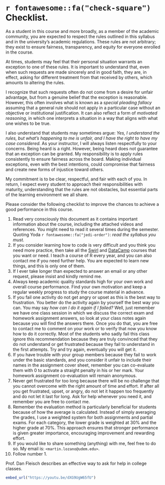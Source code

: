 # `r fontawesome::fa("check-square")` Checklist.

As a student in this course and more broadly, as a member of the academic community, you are expected to respect the rules outlined in this syllabus and in the university’s academic regulations. These rules are not arbitrary; they exist to ensure fairness, transparency, and equity for everyone enrolled in the course.

At times, students may feel that their personal situation warrants an exception to one of these rules. It is important to understand that, even when such requests are made sincerely and in good faith, they are, in effect, asking for different treatment from that received by others, which amounts to altering the rules.

I recognize that such requests often do not come from a desire for unfair advantage, but from a genuine belief that the exception is reasonable. However, this often involves what is known as a *special pleading fallacy* assuming that a general rule should not apply in a particular case without an objective or institutional justification. It can also reflect a form of *motivated reasoning*, in which one interprets a situation in a way that aligns with what one wishes to be true.

I also understand that students may sometimes argue: *Yes, I understand the rules, but what’s happening to me is unfair, and I have the right to have my case considered.* As your instructor, I will always listen respectfully to your concerns. Being heard is a right. However, being heard does not guarantee that an exception can be granted. My responsibility is to apply rules consistently to ensure fairness across the board. Making individual exceptions, even with the best intentions, could compromise that fairness and create new forms of injustice toward others.

My commitment is to be clear, respectful, and fair with each of you. In return, I expect every student to approach their responsibilities with maturity, understanding that the rules are not obstacles, but essential parts of the learning environment we all share.

Please consider the following checklist to improve the chances to achieve a good performance in this course.

1.  Read very consciously this document as it contains important information about the course, including the attached videos and references. You might need to read it several times during the semester. Quoting Yoda `r fontawesome::fa("jedi-order")`: *read the syllabus you must.*
1.  If you consider learning how to code is very difficult and you think you need more practice, then take all the [Swirl](https://swirlstats.com/) and [DataCamp](https://www.datacamp.com/) courses that you want or need. I teach a course of R every year, and you can also contact me if you need further help. You are expected to learn new things, and this is only one of them.
1.  If I ever take longer than expected to answer an email or any other request, please insist and kindly remind me.
1.  Always keep academic quality standards high for your own work and overall course performance. Find your own motivation and keep a regular weekly progress to study the course material in advance.
1.  If you fail one activity do not get angry or upset as this is the best way to frustration. You better do the activity again by yourself the best way you can. You may say *how can I do it again if I failed?* Well, just remember we have one class session in which we discuss the correct exam and homework assignment answers, so look at your class notes again because you will find the answers there. Once you do that, you are free to contact me to comment on your work or to verify that now you know how to do it correctly. Most of the students who sadly fail this class ignore this recommendation because they are truly convinced that they do not understand or get frustrated because they fail to understand in the first attempts. Try and try again, eventually you will get it.
1.  If you have trouble with your group members because they fail to work under the basic standards, and you consider it unfair to include their names in the assignment cover sheet, remember you can co-evaluate them with 0 to activate a straight penalty in his or her mark. Your homework assignment co-evaluation will remain anonymous.
1.  Never get frustrated for too long because there will be no challenge that you cannot overcome with the right amount of time and effort. If after all you get frustrated, upset, or angry, do not let it happen too frequently and do not let it last for long. Ask for help whenever you need it, and remember you are free to contact me.
1.  Remember the evaluation method is particularly beneficial for students because of how the average is calculated. Instead of simply averaging the grades, I use a weighted system for both assignments and partial exams. For each category, the lower grade is weighted at 30% and the higher grade at 70%. This approach ensures that stronger performance is given greater importance, encouraging improvement and rewarding effort.
1.  If you would like to share something (anything) with me, feel free to do so. My email is: <tt>`<martin.lozano@udem.edu>`</tt>.
1. Follow number 1.

Prof. Dan Fleisch describes an effective way to ask for help in college classes.

```r
embed_url("https://youtu.be/dXG9UgW65fU")
```
